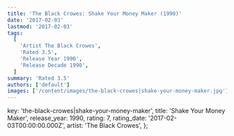 ```yaml
---
title: 'The Black Crowes: Shake Your Money Maker (1990)'
date: '2017-02-03'
lastmod: '2017-02-03'
tags:
  [
    'Artist The Black Crowes',
    'Rated 3.5',
    'Release Year 1990',
    'Release Decade 1990',
  ]
summary: 'Rated 3.5'
authors: ['default']
images: ['/content/images/the-black-crowes|shake-your-money-maker.jpg']
---
```


  key: 'the-black-crowes|shake-your-money-maker',
  title: 'Shake Your Money Maker',
  release_year: 1990,
  rating: 7,
  rating_date: '2017-02-03T00:00:00.000Z',
  artist: 'The Black Crowes',
};

<MusicRating data={data} />
